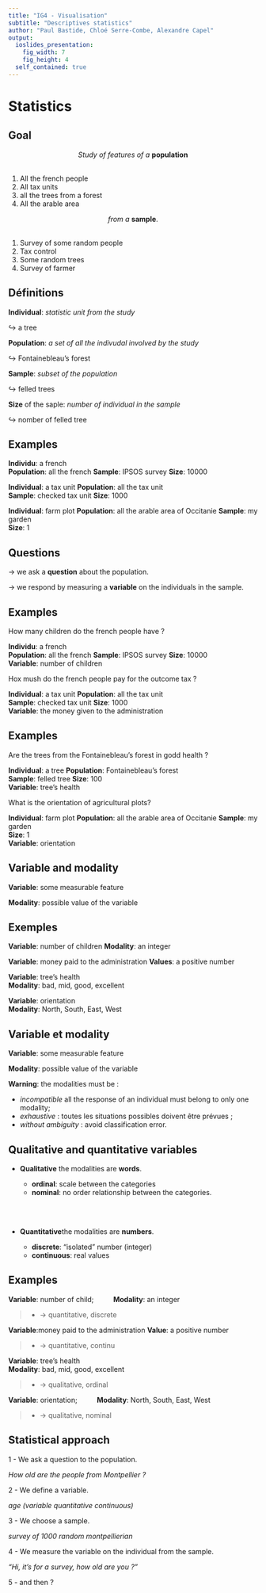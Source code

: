 ---
title: "IG4 - Visualisation"
subtitle: "Descriptives statistics"
author: "Paul Bastide, Chloé Serre-Combe, Alexandre Capel"
output:
  ioslides_presentation:
    fig_width: 7
    fig_height: 4
  self_contained: true
---

<!-- ************************************************************************ -->
# Statistics
<!-- ************************************************************************ -->

## Goal {.build}

<center>
*Study of features of a* **population**  
$~$
</center>

1. All the french people
2. All tax units
3. all the trees from a forest
4. All the arable area

<center>
*from a* **sample**.  
$~$
</center>

1. Survey of some random people
2. Tax control
3. Some random trees
4. Survey of farmer

## Définitions {.build}

**Individual**: *statistic unit from the study*

$\hookrightarrow$ a tree

**Population**: *a set of all the indivudal involved by the study*

$\hookrightarrow$ Fontainebleau's forest

**Sample**: *subset of the population*

$\hookrightarrow$ felled trees

**Size**  of the saple: *number of individual in the sample*

$\hookrightarrow$ nomber of felled tree

## Examples {.build}

**Individu**: a french  
**Population**: all the french 
**Sample**: IPSOS survey
**Size**: 10000  

**Individual**: a tax unit
**Population**: all the tax unit  
**Sample**: checked tax unit 
**Size**: 1000  

**Individual**: farm plot 
**Population**: all the arable area of Occitanie
**Sample**: my garden  
**Size**: 1  

## Questions {.build}

$\rightarrow$  we ask a **question** about the population.

$\rightarrow$ we respond by measuring a **variable** on the individuals in the sample.

## Examples {.build}

How many children do the french people have ?

**Individu**: a french  
**Population**: all the french 
**Sample**: IPSOS survey
**Size**: 10000  
**Variable**: number of children

Hox mush do the french people pay for the outcome tax ?

**Individual**: a tax unit
**Population**: all the tax unit  
**Sample**: checked tax unit 
**Size**: 1000  
**Variable**: the money given to the administration

## Examples {.build}

Are the trees from the Fontainebleau's forest in godd health ?

**Individual**: a tree 
**Population**: Fontainebleau's forest  
**Sample**: felled tree
**Size**: 100  
**Variable**: tree's health  

What is the orientation of agricultural plots?

**Individual**: farm plot 
**Population**: all the arable area of Occitanie
**Sample**: my garden  
**Size**: 1  
**Variable**: orientation

## Variable and modality {.build}

**Variable**: some measurable feature

**Modality**: possible value of the variable

## Exemples {.build}

**Variable**: number of children
**Modality**: an integer

**Variable**: money paid to the administration
**Values**: a positive number

**Variable**: tree's health   
**Modality**: bad, mid, good, excellent

**Variable**: orientation  
**Modality**: North, South, East, West

## Variable et modality

**Variable**: some measurable feature

**Modality**: possible value of the variable

**Warning**: the modalities must be :

* *incompatible* all the response of an individual must belong to only one modality;
* *exhaustive* : toutes les situations possibles doivent être prévues ;
* *without ambiguity* : avoid classification error.

## Qualitative and quantitative variables {.build}

* **Qualitative** the modalities are **words**.

  - **ordinal**: scale between the categories
  - **nominal**: no order relationship between the categories.

$~$  
$~$

* **Quantitative**the modalities are **numbers**.

  - **discrete**: "isolated" number (integer)
  - **continuous**: real values 
  
## Examples

**Variable**: number of child; $\qquad$ **Modality**: an integer 

>* $\to$ quantitative, discrete

**Variable**:money paid to the administration 
**Value**: a positive number

>* $\to$ quantitative, continu

**Variable**: tree's health  
**Modality**: bad, mid, good, excellent

>* $\to$ qualitative, ordinal

**Variable**: orientation; $\qquad$ **Modality**: North, South, East, West

>* $\to$ qualitative, nominal
  
## Statistical approach {.build}

1 - We ask a question to the population.

*How old are the people from Montpellier ?*

2 - We define a variable.

*age (variable quantitative continuous)*

3 - We choose a sample.

*survey of 1000 random montpellierian*

4 - We measure the variable on the individual from the sample.

*"Hi, it's for a survey, how old are you ?"*

5 - and then ?
